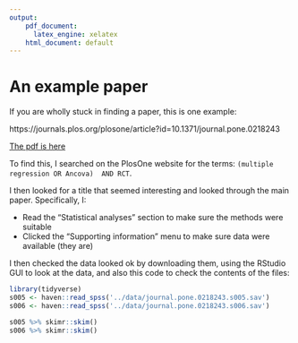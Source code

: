 ```yaml
---
output:
    pdf_document: 
      latex_engine: xelatex
    html_document: default
---
```



# An example paper

If you are wholly stuck in finding a paper, this is one example:

https://journals.plos.org/plosone/article?id=10.1371/journal.pone.0218243

[The pdf is here](data/journal.pone.0218243.pdf)

To find this, I searched on the PlosOne website for the terms: `(multiple regression OR Ancova)  AND RCT`.

I then looked for a title that seemed interesting and looked through the main paper. Specifically, I:

- Read the "Statistical analyses" section to make sure the methods were suitable
- Clicked the "Supporting information" menu to make sure data were available (they are)

I then checked the data looked ok by downloading them, using the RStudio GUI to look at the data, and also this code to check the contents of the files:

```r
library(tidyverse)
s005 <- haven::read_spss('../data/journal.pone.0218243.s005.sav')
s006 <- haven::read_spss('../data/journal.pone.0218243.s006.sav')

s005 %>% skimr::skim()
s006 %>% skimr::skim()
```




